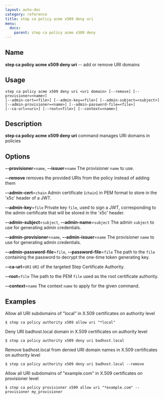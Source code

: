 ```yaml
---
layout: auto-doc
category: reference
title: step ca policy acme x509 deny uri
menu:
  docs:
    parent: step ca policy acme x509 deny
---
```


## Name
**step ca policy acme x509 deny uri** -- add or remove URI domains

## Usage

```raw
step ca policy acme x509 deny uri <uri domain> [--remove] [--provisioner=<name>]
[--admin-cert=<file>] [--admin-key=<file>] [--admin-subject=<subject>]
[--admin-provisioner=<name>] [--admin-password-file=<file>]
[--ca-url=<uri>] [--root=<file>] [--context=<name>]
```

## Description

**step ca policy acme x509 deny uri** command manages URI domains in policies

## Options


**--provisioner**=`name`, **--issuer**=`name`
The provisioner `name` to use.

**--remove**
removes the provided URIs from the policy instead of adding them

**--admin-cert**=`chain`
Admin certificate (`chain`) in PEM format to store in the 'x5c' header of a JWT.

**--admin-key**=`file`
Private key `file`, used to sign a JWT, corresponding to the admin certificate that will
be stored in the 'x5c' header.

**--admin-subject**=`subject`, **--admin-name**=`subject`
The admin `subject` to use for generating admin credentials.

**--admin-provisioner**=`name`, **--admin-issuer**=`name`
The provisioner `name` to use for generating admin credentials.

**--admin-password-file**=`file`, **--password-file**=`file`
The path to the `file` containing the password to decrypt the one-time token
generating key.

**--ca-url**=`URI`
`URI` of the targeted Step Certificate Authority.

**--root**=`file`
The path to the PEM `file` used as the root certificate authority.

**--context**=`name`
The context `name` to apply for the given command.

## Examples

Allow all URI subdomains of "local" in X.509 certificates on authority level
```shell
$ step ca policy authority x509 allow uri "*local"
```

Deny URI badhost.local domain in X.509 certificates on authority level
```shell
$ step ca policy authority x509 deny uri badhost.local
```

Remove badhost.local from denied URI domain names in X.509 certificates on authority level
```shell
$ step ca policy authority x509 deny uri badhost.local --remove
```

Allow all URI subdomains of "example.com" in X.509 certificates on provisioner level
```shell
$ step ca policy provisioner x509 allow uri "*example.com" --provisioner my_provisioner
```

